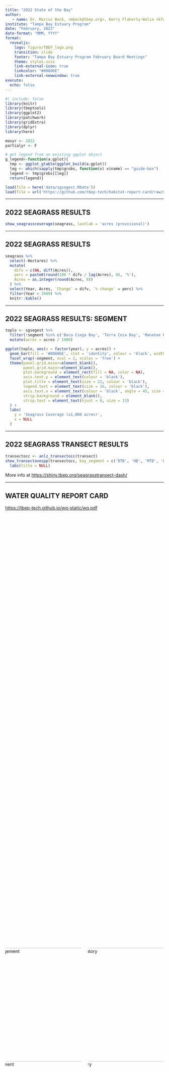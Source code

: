```yaml
---
title: "2022 State of the Bay"
author: 
   - name: Dr. Marcus Beck, <mbeck@tbep.org>, Kerry Flaherty-Walia <kfwalia@tbep.org>
institute: "Tampa Bay Estuary Program"
date: "February, 2023"
date-format: "MMM, YYYY"
format:
  revealjs:
    logo: figure/TBEP_logo.png
    transition: slide
    footer: "Tampa Bay Estuary Program February Board Meetings"
    theme: styles.scss
    link-external-icon: true
    linkcolor: "#00806E"
    link-external-newwindow: true
execute:
  echo: false
---
```


```r
#| include: false
library(knitr)
library(tbeptools)
library(ggplot2)
library(patchwork)
library(gridExtra)
library(dplyr)
library(here)

maxyr <- 2022
partialyr <- F

# get legend from an existing ggplot object
g_legend<-function(a.gplot){
  tmp <- ggplot_gtable(ggplot_build(a.gplot))
  leg <- which(sapply(tmp$grobs, function(x) x$name) == "guide-box")
  legend <- tmp$grobs[[leg]]
  return(legend)}

load(file = here('data/sgsegest.RData'))
load(file = url('https://github.com/tbep-tech/habitat-report-card/raw/main/tabs/tab2022.RData'))
```

------------------------------------------------------------------------

## 2022 SEAGRASS RESULTS

```r
show_seagrasscoverage(seagrass, lastlab = 'acres (provisional)')
```

------------------------------------------------------------------------

## 2022 SEAGRASS RESULTS

```r
seagrass %>% 
  select(-Hectares) %>% 
  mutate(
    difv = c(NA, diff(Acres)), 
    perc = paste0(round(100 * difv / lag(Acres), 0), '%'), 
    Acres = as.integer(round(Acres, 0))
  ) %>% 
  select(Year, Acres, `Change` = difv, `% change` = perc) %>% 
  filter(Year > 2009) %>% 
  knitr::kable()
```

------------------------------------------------------------------------

## 2022 SEAGRASS RESULTS: SEGMENT

```r

toplo <- sgsegest %>% 
  filter(!segment %in% c('Boca Ciega Bay', 'Terra Ceia Bay', 'Manatee River')) %>% 
  mutate(acres = acres / 1000)

ggplot(toplo, aes(x = factor(year), y = acres)) +
  geom_bar(fill = '#00806E', stat = 'identity', colour = 'black', width = 0.6) +
  facet_wrap(~segment, ncol = 2, scales = 'free') +
  theme(panel.grid.minor=element_blank(),
        panel.grid.major=element_blank(),
        plot.background = element_rect(fill = NA, color = NA),
        axis.text.y = element_text(colour = 'black'),
        plot.title = element_text(size = 22, colour = 'black'),
        legend.text = element_text(size = 16, colour = 'black'),
        axis.text.x = element_text(colour = 'black', angle = 45, size = 8, hjust = 1), 
        strip.background = element_blank(), 
        strip.text = element_text(hjust = 0, size = 13)
  ) + 
  labs(
    y = 'Seagrass Coverage (x1,000 acres)', 
    x = NULL
  )
```

------------------------------------------------------------------------

## 2022 SEAGRASS TRANSECT RESULTS

```r
transectocc <- anlz_transectocc(transect)
show_transectavespp(transectocc, bay_segment = c('OTB', 'HB', 'MTB', 'LTB')) +
  labs(title = NULL)
```

More info at <https://shiny.tbep.org/seagrasstransect-dash/>

------------------------------------------------------------------------

## WATER QUALITY REPORT CARD

<https://tbep-tech.github.io/wq-static/wq.pdf>

::: {.columns style="display: flex !important; height: 80%;"}
::: {.column width="50%" style="display: flex; justify-content: center; align-items: center;"}
![Management](figure/wq2022prov1.jpg){width="360"}
:::

::: {.column width="50%" style="display: flex; justify-content: center; align-items: center;"}
![Regulatory](figure/wq2022prov2.jpg){width="360"}
:::
:::

------------------------------------------------------------------------

## MANAGEMENT ACTIONS

-   Each bay segment assigned a management action

![](figure/wqactions.jpg)

------------------------------------------------------------------------

## MANAGEMENT RESULTS

![](figure/wq2022segfinal.PNG)

------------------------------------------------------------------------

## MANAGEMENT OUTCOMES

```r
show_matrix(epcdata, txtsz = NULL, yrrng = c(1975, 2022), partialyr = partialyr) +
  scale_y_continuous(expand = c(0,0), breaks = sort(unique(epcdata$yr))) + 
  coord_flip() +
  theme(axis.text.x = element_text(angle = 45, hjust = 1, size = 9))
```

More info at <https://shiny.tbep.org/wq-dash/>

------------------------------------------------------------------------

## REGULATORY OUTCOMES

```r
show_wqmatrix(epcdata, txtsz = NULL, yrrng = c(1975, 2022), partialyr = partialyr) +
  scale_y_continuous(expand = c(0,0), breaks = sort(unique(epcdata$yr))) + 
  coord_flip() +
  theme(axis.text.x = element_text(angle = 45, hjust = 1, size = 9))
```

More info at <https://shiny.tbep.org/wq-dash/>

------------------------------------------------------------------------

## CHLOROPHYLL TRENDS

```r
#| fig-height: 6
yrrng <- c(1975, maxyr)
txtcol <- 'black'
thrthm <- theme(
    plot.background = element_rect(fill = NA, color = NA),
    axis.text.y = element_text(colour = txtcol, size = 12),
    axis.title = element_blank(),
    plot.title = element_text(size = 15, colour = txtcol),
    legend.text = element_text(size = 12, colour = txtcol),
    axis.text.x = element_text(colour = txtcol, angle = 0, size = 12, hjust = 0.5)
  )
sclx <- scale_x_continuous(breaks = seq(1975, maxyr, by = 5))
p1 <- show_thrplot(epcdata, bay_segment = "OTB", thr = "chla", yrrng = yrrng, partialyr = partialyr) + sclx + thrthm
p1leg <- g_legend(p1)
p1 <- p1 + theme(legend.positio = 'none')
p2 <- show_thrplot(epcdata, bay_segment = "HB", thr = "chla", yrrng = yrrng, partialyr = partialyr) + sclx + thrthm + theme(legend.position = 'none')
p3 <- show_thrplot(epcdata, bay_segment = "MTB", thr = "chla", yrrng = yrrng, partialyr = partialyr) + sclx + thrthm + theme(legend.position = 'none')
p4 <- show_thrplot(epcdata, bay_segment = "LTB", thr = "chla", yrrng = yrrng, partialyr = partialyr) + sclx + thrthm + theme(legend.position = 'none')

# align
# Get the widths
pA <- ggplot_gtable(ggplot_build(p1))
pB <- ggplot_gtable(ggplot_build(p2))
pC <- ggplot_gtable(ggplot_build(p3))
pD <- ggplot_gtable(ggplot_build(p4))
maxWidth = grid::unit.pmax(pA$widths[2:3], pB$widths[2:3], pD$widths[2:3], pD$widths[2:3])

# Set the widths
pA$widths[2:3] <- maxWidth
pB$widths[2:3] <- maxWidth
pC$widths[2:3] <- maxWidth
pD$widths[2:3] <- maxWidth

grid.arrange(
  p1leg,
  arrangeGrob(pA, pB, ncol = 2),
  arrangeGrob(pC, pD, ncol = 2),
  ncol = 1, heights = c(0.1, 1, 1)
)
```

------------------------------------------------------------------------

## SEASONAL TRENDS

```r
#| fig-height: 6
yrrng <- c(1975, maxyr)
txtcol <- 'black'
thrthm <- theme(
    plot.background = element_rect(fill = NA, color = NA),
    axis.text.y = element_text(colour = txtcol, size = 12),
    axis.title = element_blank(),
    plot.title = element_text(size = 15, colour = txtcol),
    legend.text = element_text(size = 12, colour = txtcol),
    axis.text.x = element_text(size = 10, colour = txtcol, angle = 0, hjust = 0.5)
  )

p1 <- show_boxplot(epcdata, bay_segment = "OTB", yrrng = yrrng, yrsel = maxyr, partialyr = partialyr) + thrthm
p1leg <- g_legend(p1)
p1 <- p1 + theme(legend.position = 'none')
p2 <- show_boxplot(epcdata, bay_segment = "HB", yrrng = yrrng, yrsel = maxyr, partialyr = partialyr) + thrthm + theme(legend.position = 'none')
p3 <- show_boxplot(epcdata, bay_segment = "MTB", yrrng = yrrng, yrsel = maxyr, partialyr = partialyr) + thrthm + theme(legend.position = 'none')
p4 <- show_boxplot(epcdata, bay_segment = "LTB",  yrrng = yrrng, yrsel = maxyr, partialyr = partialyr) + thrthm + theme(legend.position = 'none')

# align
# Get the widths
pA <- ggplot_gtable(ggplot_build(p1))
pB <- ggplot_gtable(ggplot_build(p2))
pC <- ggplot_gtable(ggplot_build(p3))
pD <- ggplot_gtable(ggplot_build(p4))
maxWidth = grid::unit.pmax(pA$widths[2:3], pB$widths[2:3], pD$widths[2:3], pD$widths[2:3])

# Set the widths
pA$widths[2:3] <- maxWidth
pB$widths[2:3] <- maxWidth
pC$widths[2:3] <- maxWidth
pD$widths[2:3] <- maxWidth

grid.arrange(
  p1leg,
  arrangeGrob(pA, pB, ncol = 2),
  arrangeGrob(pC, pD, ncol = 2),
  ncol = 1, heights = c(0.1, 1, 1)
)
```

------------------------------------------------------------------------

## NEKTON RESULTS

```r
tbniscr <- anlz_tbniscr(fimdata)
show_tbniscr(tbniscr)
```

More info at <https://shiny.tbep.org/nekton-dash/>

------------------------------------------------------------------------

## NEKTON RESULTS

```r
tbniscr <- anlz_tbniscr(fimdata)
show_tbnimatrix(tbniscr, txtsz = NULL) + 
  scale_y_continuous(expand = c(0,0), breaks = sort(unique(tbniscr$Year))) + 
  coord_flip() +
  theme(axis.text.x = element_text(angle = 45, hjust = 1, size = 9))
```

More info at <https://shiny.tbep.org/nekton-dash/>

------------------------------------------------------------------------

## BENTHIC RESULTS

```r
tbbiscr <- anlz_tbbiscr(benthicdata)
show_tbbimatrix(tbbiscr, txtsz = NULL, bay_segment = c('OTB', 'HB', 'MTB', 'LTB')) + 
  scale_y_continuous(expand = c(0,0), breaks = sort(unique(tbbiscr$yr))) + 
  coord_flip() +
  theme(axis.text.x = element_text(angle = 45, hjust = 1, size = 9))
```

More info at <https://tbep-tech.github.io/tbeptools/articles/tbbi>

------------------------------------------------------------------------

## 2022 HABITAT RESTORATION

![](https://github.com/tbep-tech/habitat-report-card/raw/main/docs/figs/bar2022.png)

------------------------------------------------------------------------

## 2022 HABITAT RESTORATION

![](https://github.com/tbep-tech/habitat-report-card/raw/main/docs/figs/totalpie.png)

------------------------------------------------------------------------

## 2022 HABITAT REPORT CARD

```r
show_hmpreport(acres, subtacres, hmptrgs, typ = 'targets') + labs(title = NULL)
```

------------------------------------------------------------------------

## HABITAT RESTORATION PRIORITIES

* Need to focus on oysters, intertidal wetlands (salt marsh), non-forested wetlands
* Uplands - protect existing habitat!
* Mangroves expected to expand

Additional info at <https://tbep-tech.github.io/tbeptools/articles/habitatmasterplan>

------------------------------------------------------------------------

## TAKE HOME

-   Hopeful that preliminary 2022 water quality is a beginning to longer-term improvements
-   Water quality in OTB has been highly variable, one good year does not mean a long-term improvement
-   Seagrasses may continue to decline - What other stressors are at play?
-   Stick to our nitrogen load reduction efforts, but investigate other management actions to kickstart seagrass recovery
